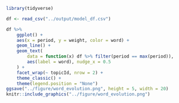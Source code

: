 ```r
library(tidyverse)
```

```r
df <- read_csv("../output/model_df.csv")
```

```r
df %>% 
    ggplot() +
    aes(x = period, y = weight, color = word) +
    geom_line() +
    geom_text(
        data = function(x) df %>% filter(period == max(period)),
        aes(label = word), nudge_x = 0.5
    ) +
    facet_wrap(~ topicId, nrow = 2) +
    theme_classic() +
    theme(legend.position = "None")
ggsave("../figure/word_evolution.png", height = 5, width = 20)
knitr::include_graphics("../figure/word_evolution.png")
```

